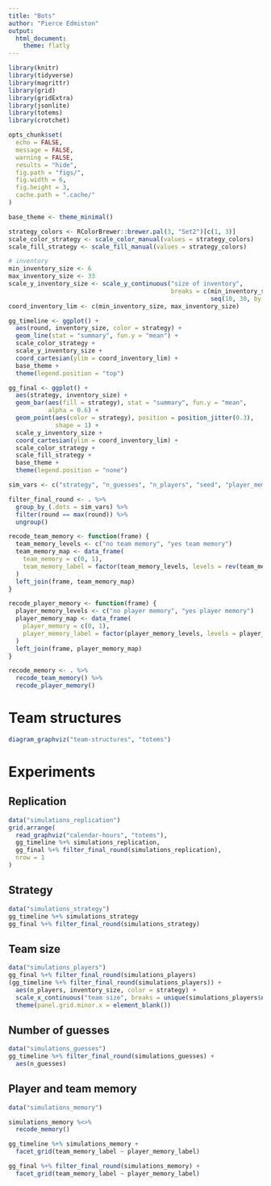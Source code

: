 ```yaml
---
title: "Bots"
author: "Pierce Edmiston"
output:
  html_document:
    theme: flatly
---
```


```r
library(knitr)
library(tidyverse)
library(magrittr)
library(grid)
library(gridExtra)
library(jsonlite)
library(totems)
library(crotchet)

opts_chunk$set(
  echo = FALSE,
  message = FALSE,
  warning = FALSE,
  results = "hide",
  fig.path = "figs/",
  fig.width = 6,
  fig.height = 3,
  cache.path = ".cache/"
)
```

```r
base_theme <- theme_minimal()

strategy_colors <- RColorBrewer::brewer.pal(3, "Set2")[c(1, 3)]
scale_color_strategy <- scale_color_manual(values = strategy_colors)
scale_fill_strategy <- scale_fill_manual(values = strategy_colors)

# inventory
min_inventory_size <- 6
max_inventory_size <- 33
scale_y_inventory_size <- scale_y_continuous("size of inventory",
                                             breaks = c(min_inventory_size, max_inventory_size,
                                                        seq(10, 30, by = 5)))
coord_inventory_lim <- c(min_inventory_size, max_inventory_size)
```

```r
gg_timeline <- ggplot() +
  aes(round, inventory_size, color = strategy) +
  geom_line(stat = "summary", fun.y = "mean") +
  scale_color_strategy +
  scale_y_inventory_size +
  coord_cartesian(ylim = coord_inventory_lim) +
  base_theme +
  theme(legend.position = "top")

gg_final <- ggplot() +
  aes(strategy, inventory_size) +
  geom_bar(aes(fill = strategy), stat = "summary", fun.y = "mean",
           alpha = 0.6) +
  geom_point(aes(color = strategy), position = position_jitter(0.3),
             shape = 1) +
  scale_y_inventory_size +
  coord_cartesian(ylim = coord_inventory_lim) +
  scale_color_strategy +
  scale_fill_strategy +
  base_theme +
  theme(legend.position = "none")
```

```r
sim_vars <- c("strategy", "n_guesses", "n_players", "seed", "player_memory", "team_memory")

filter_final_round <- . %>%
  group_by_(.dots = sim_vars) %>%
  filter(round == max(round)) %>%
  ungroup()

recode_team_memory <- function(frame) {
  team_memory_levels <- c("no team memory", "yes team memory")
  team_memory_map <- data_frame(
    team_memory = c(0, 1),
    team_memory_label = factor(team_memory_levels, levels = rev(team_memory_levels))
  )
  left_join(frame, team_memory_map)
}

recode_player_memory <- function(frame) {
  player_memory_levels <- c("no player memory", "yes player memory")
  player_memory_map <- data_frame(
    player_memory = c(0, 1),
    player_memory_label = factor(player_memory_levels, levels = player_memory_levels)
  )
  left_join(frame, player_memory_map)
}

recode_memory <- . %>%
  recode_team_memory() %>%
  recode_player_memory() 
```

# Team structures

```r
diagram_graphviz("team-structures", "totems")
```

# Experiments

## Replication

```r
data("simulations_replication")
grid.arrange(
  read_graphviz("calendar-hours", "totems"),
  gg_timeline %+% simulations_replication,
  gg_final %+% filter_final_round(simulations_replication),
  nrow = 1
)
```

## Strategy

```r
data("simulations_strategy")
gg_timeline %+% simulations_strategy
gg_final %+% filter_final_round(simulations_strategy)
```

## Team size

```r
data("simulations_players")
gg_final %+% filter_final_round(simulations_players)
(gg_timeline %+% filter_final_round(simulations_players)) +
  aes(n_players, inventory_size, color = strategy) +
  scale_x_continuous("team size", breaks = unique(simulations_players$n_players)) +
  theme(panel.grid.minor.x = element_blank())
```

## Number of guesses

```r
data("simulations_guesses")
gg_timeline %+% filter_final_round(simulations_guesses) +
  aes(n_guesses)
```

## Player and team memory

```r
data("simulations_memory")

simulations_memory %<>%
  recode_memory()

gg_timeline %+% simulations_memory +
  facet_grid(team_memory_label ~ player_memory_label)

gg_final %+% filter_final_round(simulations_memory) +
  facet_grid(team_memory_label ~ player_memory_label)
```
